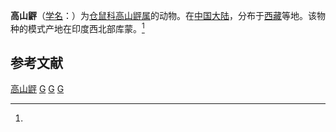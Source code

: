 {{Speciesbox
| name = 高山䶄
| status = NT 
| status_system = IUCN3.1
| status_ref = <ref>{{IUCN2008 |assessors=Molur, S. & Nameer, P.O. |year=2008 |title=Alticola roylei |id=954 |downloaded=14 February 2009}}</ref>
| genus = Alticola
| species = roylei
| authority = (Gray, 1842)<ref name='id936'>{{cite web| url =http://www.bioinfo.cn/db05/BjdwSpecies.php?action=view&id=936| title =高山䶄| work =《中国动物物种编目数据库》| publisher =中国科学院微生物研究所| author =中国科学院动物研究所| accessdate =2009-03-27| deadurl =yes| archiveurl =https://web.archive.org/web/20160305073548/http://www.bioinfo.cn/db05/BjdwSpecies.php?action=view&id=936| archivedate =2016-03-05}}</ref>
}}

'''高山䶄'''（[[学名|学名]]：{{lang|la|''Alticola roylei''}}）为[[仓鼠科|仓鼠科]][[高山䶄属|高山䶄属]]的动物。在[[中国大陆|中国大陆]]，分布于[[西藏|西藏]]等地。该物种的模式产地在印度西北部库蒙。<ref name='id936'/>

== 参考文献 ==
{{reflist}}
{{Taxonbar|from=Q1768528}}

[[Category:高山䶄属|高山䶄]]
[[Category:1842年描述的动物|G]]
[[Category:西藏哺乳动物|G]]
[[Category:印度哺乳动物|G]]


{{啮齿目小作品}}